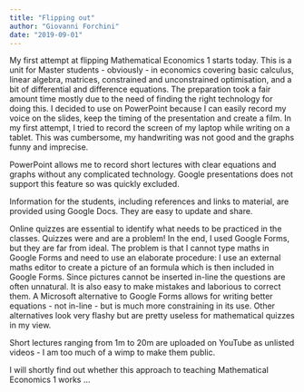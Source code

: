 ```yaml
---
title: "Flipping out"
author: "Giovanni Forchini"
date: "2019-09-01"
---
```

My first attempt at flipping Mathematical Economics 1 starts today. This is a unit for Master students - obviously - in economics covering basic calculus, linear algebra, matrices, constrained and unconstrained optimisation, and a bit of differential and difference equations.
The preparation took a fair amount time mostly due to the need of finding the right technology for doing this. I decided to use on PowerPoint because I can easily record my voice on the slides, keep the timing of the presentation and create a film. In my first attempt, I tried to record the screen of my laptop while writing on a tablet. This was cumbersome, my handwriting was not good and the graphs funny and imprecise.

PowerPoint allows me to record short lectures with clear equations and graphs without any complicated technology. Google presentations does not support this feature so was quickly excluded.

Information for the students, including references and links to material, are provided using Google Docs. They are easy to update and share.

Online quizzes are essential to identify what needs to be practiced in the classes. Quizzes were and are a problem! In the end, I used Google Forms, but they are far from ideal. The problem is that I cannot type maths in Google Forms and need to use an elaborate procedure: I use an external maths editor to create a picture of an formula which is then included in Google Forms. Since pictures cannot be inserted in-line the questions are often unnatural. It is also easy to make mistakes and laborious to correct them. A Microsoft alternative to Google Forms allows for writing better equations - not in-line - but is much more constraining in its use. Other alternatives look very flashy but are pretty useless for mathematical quizzes in my view.

Short lectures ranging from 1m to 20m are uploaded on YouTube as unlisted videos - I am too much of a wimp to make them public.

I will shortly find out whether this approach to teaching Mathematical Economics 1 works ...